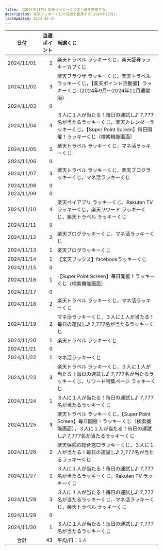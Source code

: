 ```yaml
---
title: 【2024年11月】楽天ラッキーくじの当選を整理する。
description: 楽天ラッキーくじの当選を整理する(2024年11月)。
lastUpdated: 2024-12-01
---
```



<CloudinaryImage txt={imageTxt} wid='800'></CloudinaryImage>
<NoteRakutenKuji></NoteRakutenKuji>

| 日付 | 当選ポイント | 当選くじ |
| :---: | ---: | :--- |
| 2024/11/01 | 2 | 楽天トラベル ラッキーくじ，楽天証券ラッキーカブくじ |
| 2024/11/02 | 3 | 楽天ブラウザ ラッキーくじ，楽天トラベル ラッキーくじ，【楽天ポイント活動部】ラッキーくじ（2024年9月～2024年11月通常版） |
| 2024/11/03 | 0 |  |
| 2024/11/04 | 3 | ３人に１人が当たる！毎日の運試し♪ 7,777名が当たるラッキーくじ，楽天カレンダーラッキーくじ，【Super Point Screen】毎日開催！ラッキーくじ（検索機能画面） |
| 2024/11/05 | 2 | 楽天トラベル ラッキーくじ，マネ活ラッキーくじ |
| 2024/11/06 | 0 |  |
| 2024/11/07 | 3 | 楽天トラベル ラッキーくじ，楽天ブログラッキーくじ，マネ活ラッキーくじ |
| 2024/11/08 | 0 |  |
| 2024/11/09 | 0 |  |
| 2024/11/10 | 4 | 楽天ペイアプリ ラッキーくじ，Rakuten TV ラッキーくじ，楽天リワード ラッキーくじ，楽天トラベル ラッキーくじ |
| 2024/11/11 | 0 |  |
| 2024/11/12 | 2 | 楽天ブログラッキーくじ，マネ活ラッキーくじ |
| 2024/11/13 | 1 | 楽天ブログラッキーくじ |
| 2024/11/14 | 1 | 【楽天ブックス】facebookラッキーくじ |
| 2024/11/15 | 0 |  |
| 2024/11/16 | 1 | 【Super Point Screen】毎日開催！ラッキーくじ（検索機能画面） |
| 2024/11/17 | 0 |  |
| 2024/11/18 | 2 | 楽天トラベル ラッキーくじ，マネ活ラッキーくじ |
| 2024/11/19 | 2 | マネ活ラッキーくじ，３人に１人が当たる！毎日の運試し♪ 7,777名が当たるラッキーくじ |
| 2024/11/20 | 1 | 楽天トラベル ラッキーくじ |
| 2024/11/21 | 0 |  |
| 2024/11/22 | 1 | マネ活ラッキーくじ |
| 2024/11/23 | 3 | 楽天トラベル ラッキーくじ，３人に１人が当たる！毎日の運試し♪ 7,777名が当たるラッキーくじ，リワード特集ページ ラッキーくじ |
| 2024/11/24 | 1 | ３人に１人が当たる！毎日の運試し♪ 7,777名が当たるラッキーくじ |
| 2024/11/25 | 3 | 楽天トラベル ラッキーくじ，【Super Point Screen】毎日開催！ラッキーくじ（検索機能画面），３人に１人が当たる！毎日の運試し♪ 7,777名が当たるラッキーくじ |
| 2024/11/26 | 2 | 楽天保険の総合窓口ラッキーくじ，３人に１人が当たる！毎日の運試し♪ 7,777名が当たるラッキーくじ |
| 2024/11/27 | 2 | ３人に１人が当たる！毎日の運試し♪ 7,777名が当たるラッキーくじ，Rakuten TV ラッキーくじ |
| 2024/11/28 | 3 | ３人に１人が当たる！毎日の運試し♪ 7,777名が当たるラッキーくじ，マネ活ラッキーくじ，楽天トラベル ラッキーくじ |
| 2024/11/29 | 0 |  |
| 2024/11/30 | 1 | ３人に１人が当たる！毎日の運試し♪ 7,777名が当たるラッキーくじ |
| 合計 | 43 | 平均/日：1.4 |